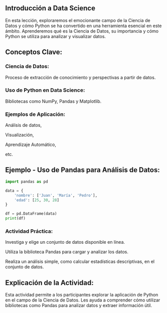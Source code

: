 ## Introducción a Data Science

En esta lección, exploraremos el emocionante campo de la Ciencia de Datos y cómo Python se ha convertido en una herramienta esencial en este ámbito. Aprenderemos qué es la Ciencia de Datos, su importancia y cómo Python se utiliza para analizar y visualizar datos.

## Conceptos Clave:

### Ciencia de Datos: 

Proceso de extracción de conocimiento y perspectivas a partir de datos.

### Uso de Python en Data Science: 

Bibliotecas como NumPy, Pandas y Matplotlib.

### Ejemplos de Aplicación: 

Análisis de datos, 

Visualización, 

Aprendizaje Automático, 

etc.

## Ejemplo - Uso de Pandas para Análisis de Datos:

```python
import pandas as pd

data = {
    'nombre': ['Juan', 'María', 'Pedro'],
    'edad': [25, 30, 28]
}

df = pd.DataFrame(data)
print(df)
```
:::{.callout-important}
### Actividad Práctica:

Investiga y elige un conjunto de datos disponible en línea.

Utiliza la biblioteca Pandas para cargar y analizar los datos.

Realiza un análisis simple, como calcular estadísticas descriptivas, en el conjunto de datos.
:::

## Explicación de la Actividad:

Esta actividad permite a los participantes explorar la aplicación de Python en el campo de la Ciencia de Datos. Les ayuda a comprender cómo utilizar bibliotecas como Pandas para analizar datos y extraer información útil.